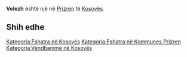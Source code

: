 {{Fshat në 
 | Emri                = Velezh
 | EmriAlt                = 
 | NAME_SHORT_FORM=      
 | NAME_GENERIC=      
 | NAME_SORT_NAME_RO=      VELEZH
 | FULL_NAME_RO = Velezh
 | FULL_NAME_ND_RO=Velezh
 | SORT_NAME_RG=VELEZH
 | FULL_NAME_RG=Velezh
 | FULL_NAME_ND_RG=Velezh
 | SRP_NAME_SHORT_FORM=      
 | SRP_NAME_GENERIC=      
 | SRP_NAME_SORT_NAME_RO=      
 | SRP_FULL_NAME_RO = 
 | SRP_FULL_NAME_ND_RO=
 | SRP_SORT_NAME_RG=
 | SRP_FULL_NAME_RG=
 | SRP_FULL_NAME_ND_RG=
 | Emri (Rasa dhanore) = 
 | Figura              = 
 | Shteti              = Kosovo
 | Komuna              = Prizren
 | Kodi postar         = 
 | Sipërfaqja          = 

 | Popullsia           = 

 | Regj. i popullsisë  = 
 | Dend. e popullsisë  = 
 | Faqja zyrtare       = 
 <!--- Koordinatat ----> 
 | Gjerësia            = 42.280833
 | Gjatësia            = 20.737778
 | Lartësia            = 
}}
'''Velezh''' është një [[]] në [[Prizren]] të [[Kosovës]].

<!-- == Gjeografia == -->
<!-- == Historia == -->
<!-- == Demografia == -->
== Shih edhe ==
{{Komuna Prizren}}
{{Kosovo-Administrata-Cung}}

[[Kategoria:Fshatra në Kosovës]]
[[Kategoria:Fshatra në Kommunes Prizren]]
[[Kategoria:Vendbanime në Kosovës]]